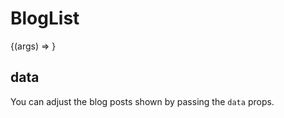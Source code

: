 

<Meta title="Organisms | BlogList" component={BlogList} />

# BlogList

<Preview>
  <Story
    name="Basic"
    args={{
      data: [
        {
          tags: ['react', 'gatsby'],
          date: '10 May 2020',
          image:
            'https://images.unsplash.com/photo-1500530855697-b586d89ba3ee?ixlib=rb-1.2.1&ixid=eyJhcHBfaWQiOjEyMDd9&auto=format&fit=crop&w=640&q=80',
          title: 'Tips on how to travel safely in foreign countries',
          url: 'https://timerse.com',
        },
        {
          date: '10 January 2020',
          tags: ['python', 'javascript'],
          image:
            'https://images.unsplash.com/photo-1592848386144-04df6ee54ff8?ixlib=rb-1.2.1&ixid=eyJhcHBfaWQiOjEyMDd9&auto=format&fit=crop&w=640&q=80',
          title: 'Enjoying the beach life while on a vacation',
          url: 'https://reddit.com',
        },
        {
          date: '10 January 2020',
          tags: ['python', 'javascript'],
          image:
            'https://images.unsplash.com/photo-1592848386144-04df6ee54ff8?ixlib=rb-1.2.1&ixid=eyJhcHBfaWQiOjEyMDd9&auto=format&fit=crop&w=640&q=80',
          title: 'Enjoying the beach life while on a vacation',
          url: 'https://reddit.com',
        },
      ],
    }}
  >
    {(args) => <BlogList {...args} />}
  </Story>
</Preview>

<Props story="Basic" />

## data

You can adjust the blog posts shown by passing the `data` props.

<Preview>
  <Story name="Data">
    <BlogList
      data={[
        {
          tags: ['react', 'gatsby'],
          date: '10 May 2020',
          image:
            'https://images.unsplash.com/photo-1500530855697-b586d89ba3ee?ixlib=rb-1.2.1&ixid=eyJhcHBfaWQiOjEyMDd9&auto=format&fit=crop&w=640&q=80',
          title: 'Tips on how to travel safely in foreign countries',
          url: 'https://timerse.com',
        },
        {
          date: '10 January 2020',
          tags: ['python', 'javascript'],
          image:
            'https://images.unsplash.com/photo-1592848386144-04df6ee54ff8?ixlib=rb-1.2.1&ixid=eyJhcHBfaWQiOjEyMDd9&auto=format&fit=crop&w=640&q=80',
          title: 'Enjoying the beach life while on a vacation',
          url: 'https://reddit.com',
        },
      ]}
    />
  </Story>
</Preview>
